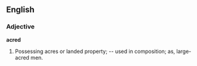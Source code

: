 ==English==

===Adjective===

'''acred'''

#Possessing acres or landed property; -- used in composition; as, large-acred men.